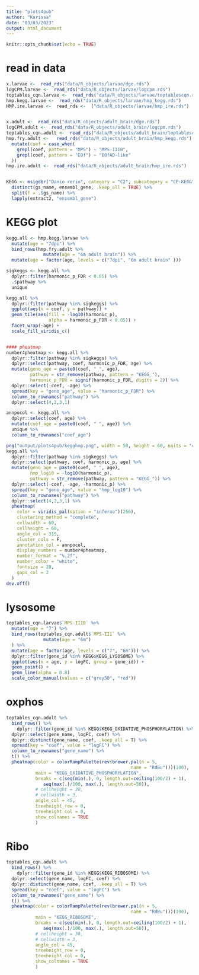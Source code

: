 ```yaml
---
title: "plots4pub"
author: "Karissa"
date: "03/03/2023"
output: html_document
---
```


```r
knitr::opts_chunk$set(echo = TRUE)
```

# read in data
```r
x.larvae <-  read_rds("data/R_objects/larvae/dge.rds")
logCPM.larvae <-  read_rds("data/R_objects/larvae/logcpm.rds")
toptables_cqn.larvae <-  read_rds("data/R_objects/larvae/toptablescqn.rds")
hmp.kegg.larvae <-  read_rds("data/R_objects/larvae/hmp_kegg.rds")
HMP.ire.larvae <-  read_rds <-  ("data/R_objects/larvae/hmp_ire.rds")


x.adult <-  read_rds("data/R_objects/adult_brain/dge.rds")
logCPM.adult <-  read_rds("data/R_objects/adult_brain/logcpm.rds")
toptables_cqn.adult <-  read_rds("data/R_objects/adult_brain/toptablescqn.rds")
hmp.fry.adult <-   read_rds("data/R_objects/adult_brain/hmp_kegg.rds") %>% 
  mutate(coef = case_when(
    grepl(coef, pattern = "MPS") ~ "MPS-IIIB", 
    grepl(coef, pattern = "EOf") ~ "EOfAD-like"
  )) 
hmp.ire.adult <-  read_rds("data/R_objects/adult_brain/hmp_ire.rds")


KEGG <- msigdbr("Danio rerio", category = "C2", subcategory = "CP:KEGG") %>% 
  distinct(gs_name, ensembl_gene, .keep_all = TRUE) %>% 
  split(f = .$gs_name) %>%
  lapply(extract2, "ensembl_gene")

```

# KEGG plot
```r
kegg.all <- hmp.kegg.larvae %>% 
  mutate(age = "7dpi") %>% 
  bind_rows(hmp.fry.adult %>% 
              mutate(age = "6m adult brain")) %>% 
  mutate(age = factor(age, levels = c("7dpi", "6m adult brain" )))

sigkeggs <- kegg.all %>% 
  dplyr::filter(harmonic_p_FDR < 0.05) %>% 
  .$pathway %>% 
  unique

kegg.all %>% 
  dplyr::filter(pathway %in% sigkeggs) %>% 
  ggplot(aes(x = coef, y = pathway)) +
  geom_tile(aes(fill = -log10(harmonic_p), 
                alpha = harmonic_p_FDR < 0.05)) +
  facet_wrap(~age) +
  scale_fill_viridis_c()


#### pheatmap
number4pheatmap <- kegg.all %>% 
  dplyr::filter(pathway %in% sigkeggs) %>% 
  dplyr::select(pathway, coef, harmonic_p_FDR, age) %>% 
  mutate(geno_age = paste0(coef, " ", age), 
         pathway = str_remove(pathway, pattern = "KEGG_"), 
         harmonic_p_FDR = signif(harmonic_p_FDR, digits = 2)) %>% 
  dplyr::select(-coef, -age) %>% 
  spread(key = "geno_age", value = "harmonic_p_FDR") %>% 
  column_to_rownames("pathway") %>% 
  dplyr::select(4,2,3,1)

annpocol <- kegg.all %>% 
  dplyr::select(coef, age) %>% 
  mutate(coef_age = paste0(coef, " ", age)) %>% 
  unique %>% 
  column_to_rownames("coef_age")

png("output/plots4pub/kegghmp.png", width = 50, height = 60, units = "cm", res = 400)
kegg.all %>% 
  dplyr::filter(pathway %in% sigkeggs) %>% 
  dplyr::select(pathway, coef, harmonic_p, age) %>% 
  mutate(geno_age = paste0(coef, " ", age), 
         hmp_log10 = -log10(harmonic_p), 
         pathway = str_remove(pathway, pattern = "KEGG_")) %>% 
  dplyr::select(-coef, -age, -harmonic_p) %>% 
  spread(key = "geno_age", value = "hmp_log10") %>% 
  column_to_rownames("pathway") %>% 
  dplyr::select(4,2,3,1) %>% 
  pheatmap(
    color = viridis_pal(option = "inferno")(256), 
    clustering_method = "complete",
    cellwidth = 60,
    cellheight = 60,
    angle_col = 315, 
    cluster_cols = F,
    annotation_col = annpocol, 
    display_numbers = number4pheatmap, 
    number_format = "%.2f", 
    number_color = "white", 
    fontsize = 20, 
    gaps_col = 2
  )
dev.off()
```



# lysosome
```r
toptables_cqn.larvae$`MPS-IIIB` %>% 
  mutate(age = "7") %>% 
  bind_rows(toptables_cqn.adult$`MPS-III` %>% 
              mutate(age = "6m")
  ) %>% 
  mutate(age = factor(age, levels = c("7", "6m"))) %>% 
  dplyr::filter(gene_id %in% KEGG$KEGG_LYSOSOME) %>% 
  ggplot(aes(x = age, y = logFC, group = gene_id)) +
  geom_point() +
  geom_line(alpha = 0.8) 
  scale_color_manual(values = c("grey50", "red"))
```



# oxphos
```r
toptables_cqn.adult %>% 
  bind_rows() %>% 
    dplyr::filter(gene_id %in% KEGG$KEGG_OXIDATIVE_PHOSPHORYLATION) %>% 
  dplyr::select(gene_name, logFC, coef) %>% 
  dplyr::distinct(gene_name, coef, .keep_all = T) %>% 
  spread(key = "coef", value = "logFC") %>% 
  column_to_rownames("gene_name") %>% 
  t() %>% 
  pheatmap(color = colorRampPalette(rev(brewer.pal(n = 5,
                                               name = "RdBu")))(100), 
           main = "KEGG_OXIDATIVE_PHOSPHORYLATION", 
           breaks = c(seq(min(.), 0, length.out=ceiling(100/2) + 1), 
              seq(max(.)/100, max(.), length.out=50)), 
           # cellheight = 30, 
           # cellwidth = 3,
           angle_col = 45,
           treeheight_row = 0, 
           treeheight_col = 0, 
           show_colnames = TRUE
           )
```

# Ribo
```r
toptables_cqn.adult %>% 
  bind_rows() %>% 
    dplyr::filter(gene_id %in% KEGG$KEGG_RIBOSOME) %>% 
  dplyr::select(gene_name, logFC, coef) %>% 
  dplyr::distinct(gene_name, coef, .keep_all = T) %>% 
  spread(key = "coef", value = "logFC") %>% 
  column_to_rownames("gene_name") %>% 
  t() %>% 
  pheatmap(color = colorRampPalette(rev(brewer.pal(n = 5,
                                               name = "RdBu")))(100), 
           main = "KEGG_RIBOSOME", 
           breaks = c(seq(min(.), 0, length.out=ceiling(100/2) + 1), 
              seq(max(.)/100, max(.), length.out=50)), 
           # cellheight = 30, 
           # cellwidth = 3,
           angle_col = 45,
           treeheight_row = 0, 
           treeheight_col = 0, 
           show_colnames = TRUE
           )
```




